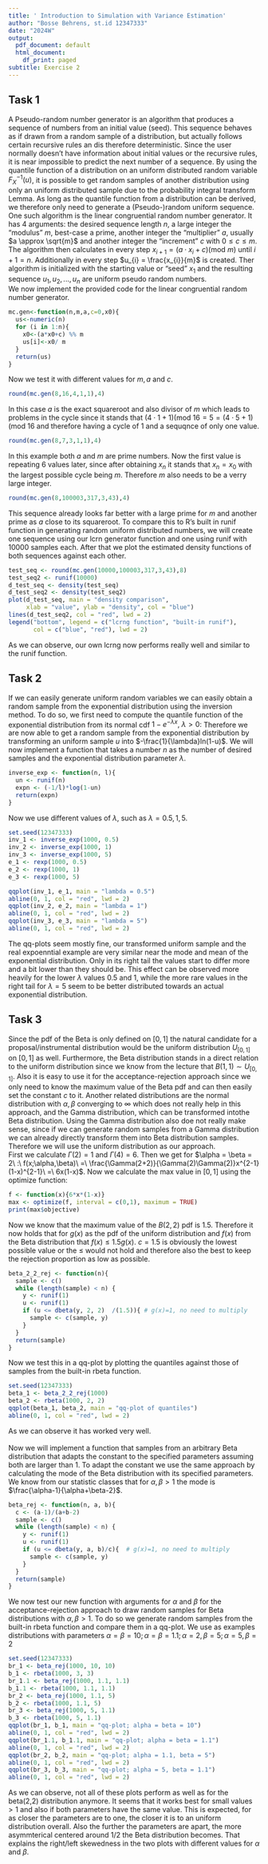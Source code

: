 ```yaml
---
title: ' Introduction to Simulation with Variance Estimation'
author: "Bosse Behrens, st.id 12347333"
date: "2024W"
output:
  pdf_document: default
  html_document:
    df_print: paged
subtitle: Exercise 2
---
```


## Task 1

A Pseudo-random number generator is an algorithm that produces a sequence of numbers from an initial value (seed). This sequence behaves as if drawn from a random sample of a distribution, but actually follows certain recursive rules an dis therefore deterministic. Since the user normally doesn't have information about initial values or the recursive rules, it is near impossible to predict the next number of a sequence. By using the quantile function of a distribution on an uniform distributed random variable $F_{X}^{-1}(u)$, it is possible to get random samples of another distribution using only an uniform distributed sample due to the probability integral transform Lemma. As long as the quantile function from a distribution can be derived, we therefore only need to generate a (Pseudo-)random uniform sequence. One such algorithm is the linear congruential random number generator. It has 4 arguments: the desired sequence length $n$, a large integer the "modulus" $m$, best-case a prime, another integer the "multiplier" $a$, usually $a \approx \sqrt{m}$ and another integer the "increment" $c$ with $0 \leq c \leq m$. The algorithm then calculates in every step $x_{i+1} = (a \cdot x_{i} +c)(\text{mod}\ m)$ until $i+1 = n$. Additionally in every step $u_{i} = \frac{x_{i}}{m}$ is created. Ther algorithm is initialized with the starting value or "seed" $x_{1}$ and the resulting sequence $u_1, u_2, ..., u_n$ are uniform pseudo random numbers.
\
We now implement the provided code for the linear congruential random number generator.
```r
mc.gen<-function(n,m,a,c=0,x0){
  us<-numeric(n)
  for (i in 1:n){
    x0<-(a*x0+c) %% m
    us[i]<-x0/ m 
  }
  return(us)
}
```
Now we test it with different values for $m, a$ and $c$.
```r
round(mc.gen(8,16,4,1,1),4)
```
In this case $a$ is the exact squareroot and also divisor of $m$ which leads to problems in the cycle since it stands that $(4 \cdot 1 +1)(\text{mod}\ 16 = 5 = (4 \cdot 5 +1)(\text{mod}\ 16$ and therefore having a cycle of $1$ and a sequqnce of only one value. 
```r
round(mc.gen(8,7,3,1,1),4)
```
In this example both $a$ and $m$ are prime numbers. Now the first value is repeating 6 values later, since after obtaining $x_n$ it stands that $x_n = x_0$ with the largest possible cycle being $m$. Therefore $m$ also needs to be a verry large integer.
```r
round(mc.gen(8,100003,317,3,43),4)
```
This sequence already looks far better with a large prime for $m$ and another prime as $a$ close to its squareroot. To compare this to R's built in runif function in generating random uniform distributed numbers, we will create one sequence using our lcrn generator function and one using runif with $10000$ samples each. After that we plot the estimated density functions of both sequences against each other.
```r
test_seq <- round(mc.gen(10000,100003,317,3,43),8)
test_seq2 <- runif(10000)
d_test_seq <- density(test_seq)
d_test_seq2 <- density(test_seq2)
plot(d_test_seq, main = "density comparison", 
     xlab = "value", ylab = "density", col = "blue")
lines(d_test_seq2, col = "red", lwd = 2)
legend("bottom", legend = c("lcrng function", "built-in runif"), 
       col = c("blue", "red"), lwd = 2)
```
As we can observe, our own lcrng now performs really well and similar to the runif function.

## Task 2

If we can easily generate uniform random variables we can easily obtain a random sample from the exponential distribution using the inversion method. To do so, we first need to compute the quantile function of the exponential distribution from its normal cdf $1-e^{-\lambda x},\ \lambda > 0$:
\begin{equation*}
\begin{split}
F(x)\ &=\ 1-e^{-\lambda x}\\
e^{-\lambda x}\ &=\ 1-F(x)\\
-\lambda x\ &=\ ln(1-F(X))\\
x\ &=\ -\frac{1}{\lambda}ln(1-F(x))
\end{split}
\end{equation*}
Therefore we are now able to get a random sample from the exponential distribution by transforming an uniform sample $u$ into $-\frac{1}{\lambda}ln(1-u)$. We will now implement a function that takes a number $n$ as the number of desired samples and the exponential distribution parameter $\lambda$.
```r
inverse_exp <- function(n, l){
  un <- runif(n)
  expn <- (-1/l)*log(1-un)
  return(expn)
}
```
Now we use different values of $\lambda$, such as $\lambda = 0.5, 1, 5$.
```r
set.seed(12347333)
inv_1 <- inverse_exp(1000, 0.5)
inv_2 <- inverse_exp(1000, 1)
inv_3 <- inverse_exp(1000, 5)
e_1 <- rexp(1000, 0.5)
e_2 <- rexp(1000, 1)
e_3 <- rexp(1000, 5)
```
```r
qqplot(inv_1, e_1, main = "lambda = 0.5")
abline(0, 1, col = "red", lwd = 2)
qqplot(inv_2, e_2, main = "lambda = 1")
abline(0, 1, col = "red", lwd = 2)
qqplot(inv_3, e_3, main = "lambda = 5")
abline(0, 1, col = "red", lwd = 2)
```
The qq-plots seem mostly fine, our transformed uniform sample and the real expoenntial example are very similar near the mode and mean of the exponential distribution. Only in its right tail the values start to differ more and a bit lower than they should be. This effect can be observed more heavily for the lower $\lambda$ values $0.5$ and $1$, while the more rare values in the right tail for $\lambda = 5$ seem to be better distributed towards an actual exponential distribution.

## Task 3

Since the pdf of the Beta is only defined on $[0,1]$ the natural candidate for a proposal/instrumental distribution would be the uniform distribution $U_{[0,1]}$ on $[0,1]$ as well. Furthermore, the Beta distribution stands in a direct relation to the uniform distribution since we know from the lecture that $B(1,1) \sim U_{[0,1]}$. Also it is easy to use it for the acceptance-rejection approach since we only need to know the maximum value of the Beta pdf and can then easily set the constant $c$ to it. Another related distributions are the normal distribution with $\alpha, \beta$ converging to $\infty$ which does not really help in this approach, and the Gamma distribution, which can be transformed intothe Beta distribution. Using the Gamma distribution also doe not really make sense, since if we can generate random samples from a Gamma distribution we can already directly transform them into Beta distribution samples. Therefore we will use the uniform distribution as our approach.
\
First we calculate $\Gamma (2) = 1$ and $\Gamma(4) = 6$. Then we get  for $\alpha = \beta = 2\ :\ f(x;\alpha,\beta)\ =\ \frac{\Gamma(2+2)}{\Gamma(2)\Gamma(2)}x^{2-1}(1-x)^{2-1}\ =\ 6x(1-x)$. Now we calculate the max value in $[0,1]$ using the optimize function:
```r
f <- function(x){6*x*(1-x)}
max <- optimize(f, interval = c(0,1), maximum = TRUE)
print(max$objective)
```
Now we know that the maximum value of the $B(2,2)$ pdf is $1.5$. Therefore it now holds that for $g(x)$ as the pdf of the uniform distribution and $f(x)$ from the Beta distribution that $f(x) \leq 1.5g(x)$. $c = 1.5$ is obviously the lowest possible value or the $\leq$ would not hold and therefore also the best to keep the rejection proportion as low as possible.
```r
beta_2_2_rej <- function(n){
  sample <- c()
  while (length(sample) < n) {
    y <- runif(1)
    u <- runif(1)
    if (u <= dbeta(y, 2, 2)  /(1.5)){ # g(x)=1, no need to multiply
      sample <- c(sample, y)
    }
  }
  return(sample)
}
```
Now we test this in a qq-plot by plotting the quantiles against those of samples from the built-in rbeta function.
```r
set.seed(12347333)
beta_1 <- beta_2_2_rej(1000)
beta_2 <- rbeta(1000, 2, 2)
qqplot(beta_1, beta_2, main = "qq-plot of quantiles")
abline(0, 1, col = "red", lwd = 2)
```
As we can observe it has worked very well.
\
\
Now we will implement a function that samples from an arbitrary Beta distribution that adapts the constant to the specified parameters assuming both are larger than $1$. To adapt the constant we use the same approach by calculating the mode of the Beta distribution with its specified parameters. We know from our statistic classes that for $\alpha, \beta > 1$ the mode is $\frac{\alpha-1}{\alpha+\beta-2}$.
```r
beta_rej <- function(n, a, b){
  c <- (a-1)/(a+b-2)
  sample <- c()
  while (length(sample) < n) {
    y <- runif(1)
    u <- runif(1)
    if (u <= dbeta(y, a, b)/c){  # g(x)=1, no need to multiply
      sample <- c(sample, y)
    }
  }
  return(sample)
}
```
We now test our new function with arguments for $\alpha$ and $\beta$ for the acceptance-rejection approach to draw random samples for Beta distributions with $\alpha, \beta > 1$. To do so we generate random samples from the built-in rbeta function and compare them in a qq-plot. We use as examples distributions with parameters $\alpha = \beta = 10; \alpha = \beta = 1.1; \alpha = 2, \beta = 5; \alpha = 5, \beta = 2$
```r
set.seed(12347333)
br_1 <- beta_rej(1000, 10, 10)
b_1 <- rbeta(1000, 3, 3)
br_1.1 <- beta_rej(1000, 1.1, 1.1)
b_1.1 <- rbeta(1000, 1.1, 1.1)
br_2 <- beta_rej(1000, 1.1, 5)
b_2 <- rbeta(1000, 1.1, 5)
br_3 <- beta_rej(1000, 5, 1.1)
b_3 <- rbeta(1000, 5, 1.1)
qqplot(br_1, b_1, main = "qq-plot; alpha = beta = 10")
abline(0, 1, col = "red", lwd = 2)
qqplot(br_1.1, b_1.1, main = "qq-plot; alpha = beta = 1.1")
abline(0, 1, col = "red", lwd = 2)
qqplot(br_2, b_2, main = "qq-plot; alpha = 1.1, beta = 5")
abline(0, 1, col = "red", lwd = 2)
qqplot(br_3, b_3, main = "qq-plot; alpha = 5, beta = 1.1")
abline(0, 1, col = "red", lwd = 2)
```
As we can observe, not all of these plots perform as well as for the beta(2,2) distribution anymore. It seems that it works best for small values $>1$ and also if both parameters have the same value. This is expected, for as closer the parameters are to one, the closer it is to an uniform distribution overall. Also the further the parameters are apart, the more asymmterical centered around $1/2$ the Beta distribution becomes. That explains the right/left skewedness in the two plots with different values for $\alpha$ and $\beta$.



